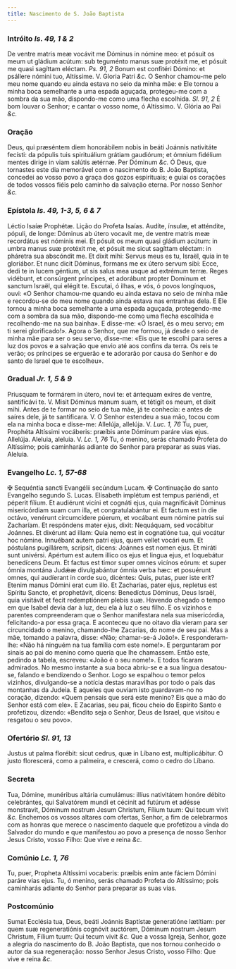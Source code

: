 ```yaml
---
title: Nascimento de S. João Baptista
---
```


### Intróito <em>Is. 49, 1 & 2</em>

<div class="grid grid-cols-2 gap-5">
  <span class="text-justify">
    De ventre matris meæ vocávit me Dóminus in nómine meo: et pósuit os meum ut
    gládium acútum: sub teguménto manus suæ protéxit me, et pósuit me quasi
    sagíttam eléctam. <em>Ps. 91, 2</em> Bonum est confitéri Dómino: et psállere
    nómini tuo, Altíssime. V. Gloria Patri <em>&c.</em>
  </span>
  <span class="text-justify">
    O Senhor chamou-me pelo meu nome quando eu ainda estava no seio da minha
    mãe: e Ele tornou a minha boca semelhante a uma espada aguçada, protegeu-me
    com a sombra da sua mão, dispondo-me como uma flecha escolhida.
    <em>Sl. 91, 2</em> É bom louvar o Senhor; e cantar o vosso nome, ó Altíssimo.
    V. Glória ao Pai <em>&c.</em>
  </span>
</div>

### Oração

<div class="grid grid-cols-2 gap-5">
  <span class="text-justify">
    Deus, qui præséntem diem honorábilem nobis in beáti Joánnis nativitáte
    fecísti: da pópulis tuis spirituálium grátiam gaudiórum; et ómnium fidélium
    mentes dirige in viam salútis ætérnæ. Per Dóminum <em>&c.</em>
  </span>
  <span class="text-justify">
    Ó Deus, que tornastes este dia memorável com o nascimento do B. João
    Baptista, concedei ao vosso povo a graça dos gozos espirituais; e guiai os
    corações de todos vossos fiéis pelo caminho da salvação eterna. Por nosso
    Senhor <em>&c.</em>
  </span>
</div>

### Epístola <em>Is. 49, 1-3, 5, 6 & 7</em>

<div class="grid grid-cols-2 gap-5">
  <span class="text-justify">Léctio Isaíæ Prophétæ.</span>
  <span class="text-justify">Lição do Profeta Isaías.</span>
  <span class="text-justify">
    Audíte, ínsulæ, et atténdite, pópuli, de longe: Dóminus ab útero vocavit me,
    de ventre matris meæ recordátus est nóminis mei. Et pósuit os meum quasi
    gládium acútum: in umbra manus suæ protéxit me, et pósuit me sicut sagíttam
    eléctam: in pháretra sua abscóndit me. Et dixit mihi: Servus meus es tu,
    Israël, quia in te gloriábor. Et nunc dicit Dóminus, formans me ex útero
    servum sibi: Ecce, dedi te in lucem géntium, ut sis salus mea usque ad
    extrémum terræ. Reges vidébunt, et consúrgent príncipes, et adorábunt
    propter Dominum et sanctum Israël, qui elégit te.
  </span>
  <span class="text-justify">
    Escutai, ó ilhas, e vós, ó povos longínquos, ouvi: «O Senhor chamou-me
    quando eu ainda estava no seio de minha mãe e recordou-se do meu nome quando
    ainda estava nas entranhas dela. E Ele tornou a minha boca semelhante a uma
    espada aguçada, protegendo-me com a sombra da sua mão, dispondo-me como uma
    flecha escolhida e recolhendo-me na sua bainha». E disse-me: «Ó Israel, és o
    meu servo; em ti serei glorificado!». Agora o Senhor, que me formou, já
    desde o seio de minha mãe para ser o seu servo, disse-me: «Eis que te
    escolhi para seres a luz dos povos e a salvação que envio até aos confins da
    terra. Os reis te verão; os príncipes se erguerão e te adorarão por causa do
    Senhor e do santo de Israel que te escolheu».
  </span>
</div>

### Gradual <em>Jr. 1, 5 & 9</em>

<div class="grid grid-cols-2 gap-5">
  <span class="text-justify">
    Priusquam te formárem in útero, novi te: et ántequam exíres de ventre,
    santificávi te. V. Misit Dóminus manum suam, et tétigit os meum, et dixit
    mihi.
  </span>
  <span class="text-justify">
    Antes de te formar no seio de tua mãe, já te conhecia: e antes de saíres
    dele, já te santificara. V. O Senhor estendeu a sua mão, tocou com ela na
    minha boca e disse-me:
  </span>
  <span class="text-justify">
    Allelúja, allelúja. V. <em>Luc. 1, 76</em> Tu, puer, Prophéta Altíssimi
    vocáberis: præíbis ante Dóminum paráre vias ejus. Allelúja.
  </span>
  <span class="text-justify">
    Aleluia, aleluia. V. <em>Lc. 1, 76</em> Tu, ó menino, serás chamado Profeta
    do Altíssimo; pois caminharás adiante do Senhor para preparar as suas vias.
    Aleluia.
  </span>
</div>

### Evangelho <em>Lc. 1, 57-68</em>

<div class="grid grid-cols-2 gap-5">
  <span class="text-justify">
    <span class="text-red-500">&#10016;</span> Sequéntia sancti Evangélii
    secúndum Lucam.
  </span>
  <span class="text-justify">
    <span class="text-red-500">&#10016;</span> Continuação do santo Evangelho
    segundo S. Lucas.
  </span>
  <span class="text-justify">
    Elísabeth implétum est tempus pariéndi, et péperit fílium. Et audiérunt
    vicíni et cognáti ejus, quia magnificávit Dóminus misericórdiam suam cum
    illa, et congratulabántur ei. Et factum est in die octávo, venérunt
    circumcídere púerum, et vocábant eum nómine patris sui Zacharíam. Et
    respóndens mater ejus, dixit: Nequáquam, sed vocábitur Joánnes. Et dixérunt
    ad illam: Quia nemo est in cognatióne tua, qui vocátur hoc nómine. Innuébant
    autem patri ejus, quem vellet vocári eum. Et póstulans pugillárem, scripsit,
    dicens: Joánnes est nomen ejus. Et miráti sunt univérsi. Apértum est autem
    illico os ejus et lingua ejus, et loquebátur benedícens Deum. Et factus est
    timor super omnes vicínos eórum: et super ómnia montána Judǽæ divulgabántur
    ómnia verba hæc: et posuérunt omnes, qui audíerant in corde suo, dicéntes:
    Quis, putas, puer iste erit? Etenim manus Dómini erat cum illo. Et
    Zacharías, pater ejus, repletus est Spíritu Sancto, et prophetávit, dicens:
    Benedíctus Dóminus, Deus Israël, quia visitávit et fecit redemptiónem plebis
    suæ.
  </span>
  <span class="text-justify">
    Havendo chegado o tempo em que Isabel devia dar à luz, deu ela à luz o seu
    filho. E os vizinhos e parentes compreenderam que o Senhor manifestara nela
    sua misericórdia, felicitando-a por essa graça. E aconteceu que no oitavo
    dia vieram para ser circuncidado o menino, chamando-lhe Zacarias, do nome de
    seu pai. Mas a mãe, tomando a palavra, disse: «Não; chamar-se-á João!». E
    responderam-lhe: «Não há ninguém na tua família com este nome!». E
    perguntaram por sinais ao pai do menino como queria que lhe chamassem. Então
    este, pedindo a tabela, escreveu: «João é o seu nome!». E todos ficaram
    admirados. No mesmo instante a sua boca abriu-se e a sua língua desatou-se,
    falando e bendizendo o Senhor. Logo se espalhou o temor pelos vizinhos,
    divulgando-se a notícia destas maravilhas por todo o país das montanhas da
    Judeia. E aqueles que ouviam isto guardavam-no no coração, dizendo: «Quem
    pensais que será este menino? Eis que a mão do Senhor está com ele». E
    Zacarias, seu pai, ficou cheio do Espírito Santo e profetizou, dizendo:
    «Bendito seja o Senhor, Deus de Israel, que visitou e resgatou o seu povo».
  </span>
</div>

### Ofertório <em>Sl. 91, 13</em>

<div class="grid grid-cols-2 gap-5">
  <span class="text-justify">
    Justus ut palma florébit: sicut cedrus, quæ in Líbano est, multiplicábitur.
  </span>
  <span class="text-justify">
    O justo florescerá, como a palmeira, e crescerá, como o cedro do Líbano.
  </span>
</div>

### Secreta

<div class="grid grid-cols-2 gap-5">
  <span class="text-justify">
    Tua, Dómine, munéribus altária cumulámus: illíus nativitátem honóre débito
    celebrántes, qui Salvatórem mundi et cécinit ad futúrum et adésse
    monstravit, Dóminum nostrum Jesum Christum, Fílium tuum: Qui tecum vivit
    <em>&c.</em>
  </span>
  <span class="text-justify">
    Enchemos os vossos altares com ofertas, Senhor, a fim de celebrarmos com as
    honras que merece o nascimento daquele que profetizou a vinda do Salvador do
    mundo e que manifestou ao povo a presença de nosso Senhor Jesus Cristo,
    vosso Filho: Que vive e reina <em>&c.</em>
  </span>
</div>

### Comúnio <em>Lc. 1, 76</em>

<div class="grid grid-cols-2 gap-5">
  <span class="text-justify">
    Tu, puer, Propheta Altíssimi vocaberis: præíbis enim ante fáciem Dómini
    paráre vias ejus.
  </span>
  <span class="text-justify">
    Tu, ó menino, serás chamado Profeta do Altíssimo; pois caminharás adiante do
    Senhor para preparar as suas vias.
  </span>
</div>

### Postcomúnio

<div class="grid grid-cols-2 gap-5">
  <span class="text-justify">
    Sumat Ecclésia tua, Deus, beáti Joánnis Baptístæ generatióne lætítiam: per
    quem suæ regeneratiónis cognóvit auctórem, Dóminum nostrum Jesum Christum,
    Fílium tuum: Qui tecum vivit <em>&c.</em>
  </span>
  <span class="text-justify">
    Que a vossa Igreja, Senhor, goze a alegria do nascimento do B. João
    Baptista, que nos tornou conhecido o autor da sua regeneração: nosso Senhor
    Jesus Cristo, vosso Filho: Que vive e reina <em>&c.</em>
  </span>
</div>
